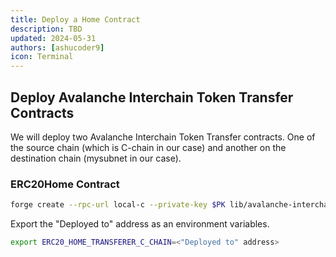 ```yaml
---
title: Deploy a Home Contract
description: TBD
updated: 2024-05-31
authors: [ashucoder9]
icon: Terminal
---
```



## Deploy Avalanche Interchain Token Transfer Contracts

We will deploy two Avalanche Interchain Token Transfer contracts. One of the source chain (which is C-chain in our case) and another on the destination chain (mysubnet in our case).

### ERC20Home Contract

```bash
forge create --rpc-url local-c --private-key $PK lib/avalanche-interchain-token-transfer/contracts/src/TokenHome/ERC20TokenHome.sol:ERC20TokenHome --constructor-args $TELEPORTER_REGISTRY_C_CHAIN $FUNDED_ADDRESS $ERC20_HOME_C_CHAIN 18
```

Export the "Deployed to" address as an environment variables.

```bash
export ERC20_HOME_TRANSFERER_C_CHAIN=<"Deployed to" address>
```
